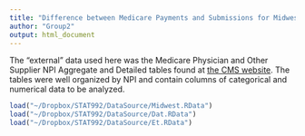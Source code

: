 ```yaml
---
title: "Difference between Medicare Payments and Submissions for Midwestern Cardiologists"
author: "Group2"
output: html_document
---
```


The "external" data used here was the Medicare Physician and Other Supplier NPI Aggregate and Detailed tables found at  [the CMS website](https://www.cms.gov/Research-Statistics-Data-and-Systems/Statistics-Trends-and-Reports/Medicare-Provider-Charge-Data/Physician-and-Other-Supplier2013.html). The tables were well organized by NPI and contain columns of categorical and numerical data to be analyzed.  

```r
load("~/Dropbox/STAT992/DataSource/Midwest.RData")
load("~/Dropbox/STAT992/DataSource/Dat.RData")
load("~/Dropbox/STAT992/DataSource/Et.RData")
```